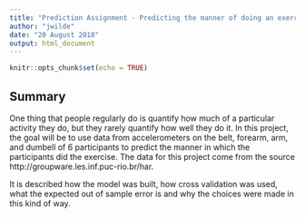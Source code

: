 ```yaml
---
title: "Prediction Assignment - Predicting the manner of doing an exercise"
author: "jwilde"
date: "20 August 2018"
output: html_document
---
```


```r
knitr::opts_chunk$set(echo = TRUE)
```

## Summary

One thing that people regularly do is quantify how much of a particular activity they do, but they rarely quantify how well they do it. In this project, the goal will be to use data from accelerometers on the belt, forearm, arm, and dumbell of 6 participants to predict the manner in which the participants did the exercise. The data for this project come from the source http://groupware.les.inf.puc-rio.br/har. 

It is described how the model was built, how cross validation was used, what the expected out of sample error is and why the choices were made in this kind of way.
